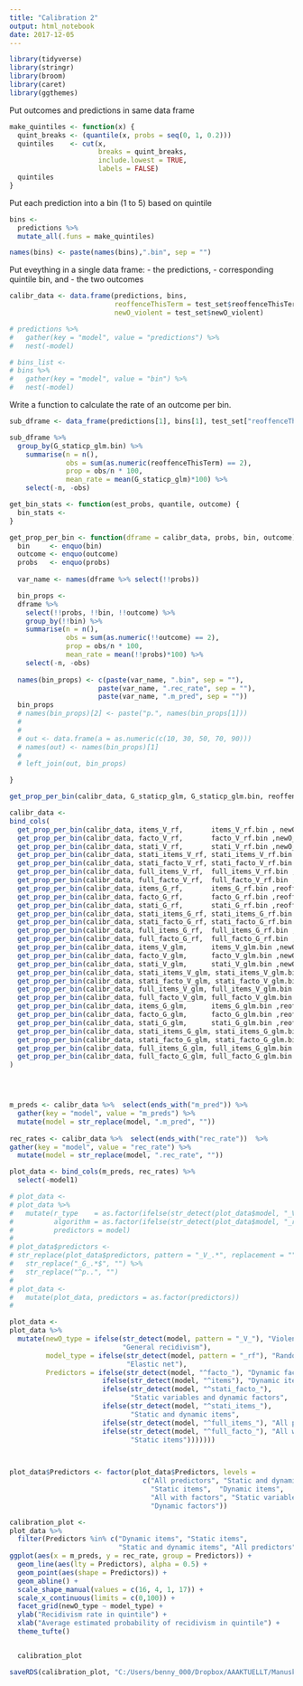 ```yaml
---
title: "Calibration 2"
output: html_notebook
date: 2017-12-05
---
```


```r
library(tidyverse)
library(stringr)
library(broom)
library(caret)
library(ggthemes)
```






Put outcomes and predictions in same data frame




```r
make_quintiles <- function(x) {
  quint_breaks <- (quantile(x, probs = seq(0, 1, 0.2)))
  quintiles    <- cut(x, 
                      breaks = quint_breaks, 
                      include.lowest = TRUE, 
                      labels = FALSE)
  quintiles
}
```

Put each prediction into a bin (1 to 5) based on quintile
```r
bins <-
  predictions %>%
  mutate_all(.funs = make_quintiles)

names(bins) <- paste(names(bins),".bin", sep = "")
```

Put eveything in a single data frame: 
- the predictions, 
- corresponding quintile bin, and 
- the two outcomes

```r
calibr_data <- data.frame(predictions, bins, 
                          reoffenceThisTerm = test_set$reoffenceThisTerm, 
                          newO_violent = test_set$newO_violent)
```

```r
# predictions %>% 
#   gather(key = "model", value = "predictions") %>% 
#   nest(-model)
```

```r
# bins_list <-
# bins %>% 
#   gather(key = "model", value = "bin") %>% 
#   nest(-model)
```
Write a function to calculate the rate of an outcome per bin.
```r
sub_dframe <- data_frame(predictions[1], bins[1], test_set["reoffenceThisTerm"])

sub_dframe %>% 
  group_by(G_staticp_glm.bin) %>% 
    summarise(n = n(), 
              obs = sum(as.numeric(reoffenceThisTerm) == 2),
              prop = obs/n * 100,
              mean_rate = mean(G_staticp_glm)*100) %>% 
    select(-n, -obs)

get_bin_stats <- function(est_probs, quantile, outcome) {
  bin_stats <- 
}
```


```r
get_prop_per_bin <- function(dframe = calibr_data, probs, bin, outcome) {
  bin     <- enquo(bin)
  outcome <- enquo(outcome)
  probs   <- enquo(probs)
  
  var_name <- names(dframe %>% select(!!probs))

  bin_props <-
  dframe %>% 
    select(!!probs, !!bin, !!outcome) %>% 
    group_by(!!bin) %>% 
    summarise(n = n(), 
              obs = sum(as.numeric(!!outcome) == 2),
              prop = obs/n * 100,
              mean_rate = mean(!!probs)*100) %>% 
    select(-n, -obs)
  
  names(bin_props) <- c(paste(var_name, ".bin", sep = ""),
                      paste(var_name, ".rec_rate", sep = ""),
                      paste(var_name, ".m_pred", sep = ""))
  bin_props
  # names(bin_props)[2] <- paste("p.", names(bin_props[1]))
  # 
  # 
  # out <- data.frame(a = as.numeric(c(10, 30, 50, 70, 90)))
  # names(out) <- names(bin_props)[1]
  # 
  # left_join(out, bin_props)

}

get_prop_per_bin(calibr_data, G_staticp_glm, G_staticp_glm.bin, reoffenceThisTerm)

```


```r

calibr_data <-
bind_cols(
  get_prop_per_bin(calibr_data, items_V_rf,       items_V_rf.bin , newO_violent),
  get_prop_per_bin(calibr_data, facto_V_rf,       facto_V_rf.bin ,newO_violent),
  get_prop_per_bin(calibr_data, stati_V_rf,       stati_V_rf.bin ,newO_violent),
  get_prop_per_bin(calibr_data, stati_items_V_rf, stati_items_V_rf.bin ,newO_violent),
  get_prop_per_bin(calibr_data, stati_facto_V_rf, stati_facto_V_rf.bin ,newO_violent),
  get_prop_per_bin(calibr_data, full_items_V_rf,  full_items_V_rf.bin ,newO_violent),
  get_prop_per_bin(calibr_data, full_facto_V_rf,  full_facto_V_rf.bin ,newO_violent),
  get_prop_per_bin(calibr_data, items_G_rf,       items_G_rf.bin ,reoffenceThisTerm),
  get_prop_per_bin(calibr_data, facto_G_rf,       facto_G_rf.bin ,reoffenceThisTerm),
  get_prop_per_bin(calibr_data, stati_G_rf,       stati_G_rf.bin ,reoffenceThisTerm),
  get_prop_per_bin(calibr_data, stati_items_G_rf, stati_items_G_rf.bin ,reoffenceThisTerm),
  get_prop_per_bin(calibr_data, stati_facto_G_rf, stati_facto_G_rf.bin ,reoffenceThisTerm),
  get_prop_per_bin(calibr_data, full_items_G_rf,  full_items_G_rf.bin , reoffenceThisTerm),
  get_prop_per_bin(calibr_data, full_facto_G_rf,  full_facto_G_rf.bin , reoffenceThisTerm),
  get_prop_per_bin(calibr_data, items_V_glm,      items_V_glm.bin ,newO_violent),
  get_prop_per_bin(calibr_data, facto_V_glm,      facto_V_glm.bin ,newO_violent),
  get_prop_per_bin(calibr_data, stati_V_glm,      stati_V_glm.bin ,newO_violent),
  get_prop_per_bin(calibr_data, stati_items_V_glm, stati_items_V_glm.bin ,newO_violent),
  get_prop_per_bin(calibr_data, stati_facto_V_glm, stati_facto_V_glm.bin ,newO_violent),
  get_prop_per_bin(calibr_data, full_items_V_glm, full_items_V_glm.bin ,newO_violent),
  get_prop_per_bin(calibr_data, full_facto_V_glm, full_facto_V_glm.bin ,newO_violent),
  get_prop_per_bin(calibr_data, items_G_glm,      items_G_glm.bin ,reoffenceThisTerm),
  get_prop_per_bin(calibr_data, facto_G_glm,      facto_G_glm.bin ,reoffenceThisTerm),
  get_prop_per_bin(calibr_data, stati_G_glm,      stati_G_glm.bin ,reoffenceThisTerm),
  get_prop_per_bin(calibr_data, stati_items_G_glm, stati_items_G_glm.bin ,reoffenceThisTerm),
  get_prop_per_bin(calibr_data, stati_facto_G_glm, stati_facto_G_glm.bin ,reoffenceThisTerm),
  get_prop_per_bin(calibr_data, full_items_G_glm, full_items_G_glm.bin ,reoffenceThisTerm),
  get_prop_per_bin(calibr_data, full_facto_G_glm, full_facto_G_glm.bin ,reoffenceThisTerm)
)





```

```r
m_preds <- calibr_data %>%  select(ends_with("m_pred")) %>% 
  gather(key = "model", value = "m_preds") %>% 
  mutate(model = str_replace(model, ".m_pred", ""))
     
rec_rates <- calibr_data %>%  select(ends_with("rec_rate"))  %>% 
gather(key = "model", value = "rec_rate") %>% 
  mutate(model = str_replace(model, ".rec_rate", ""))

plot_data <- bind_cols(m_preds, rec_rates) %>% 
  select(-model1)
```

```r
# plot_data <-
# plot_data %>% 
#   mutate(r_type    = as.factor(ifelse(str_detect(plot_data$model, "_V_"), "violent", "general")),
#          algorithm = as.factor(ifelse(str_detect(plot_data$model, "_rf"), "rf", "glm")),
#          predictors = model)
# 
# plot_data$predictors <-
# str_replace(plot_data$predictors, pattern = "_V_.*", replacement = "") %>% 
#   str_replace("_G_.*$", "") %>% 
#   str_replace("^p..", "")
# 
# plot_data <-
#   mutate(plot_data, predictors = as.factor(predictors))
#   

```

```r
plot_data <-
plot_data %>% 
  mutate(newO_type = ifelse(str_detect(model, pattern = "_V_"), "Violent recidivism", 
                            "General recidivism"),
         model_type = ifelse(str_detect(model, pattern = "_rf"), "Random forest", 
                             "Elastic net"),
         Predictors = ifelse(str_detect(model, "^facto_"), "Dynamic factors",
                       ifelse(str_detect(model, "^items"), "Dynamic items",
                       ifelse(str_detect(model, "^stati_facto_"), 
                              "Static variables and dynamic factors",
                       ifelse(str_detect(model, "^stati_items_"), 
                              "Static and dynamic items",
                       ifelse(str_detect(model, "^full_items_"), "All predictors",
                       ifelse(str_detect(model, "^full_facto_"), "All with factors",       
                              "Static items")))))))
                     


plot_data$Predictors <- factor(plot_data$Predictors, levels = 
                                 c("All predictors", "Static and dynamic items", 
                                   "Static items",  "Dynamic items",
                                   "All with factors", "Static variables and dynamic factors",
                                   "Dynamic factors"))
```

```r
calibration_plot <-
plot_data %>% 
  filter(Predictors %in% c("Dynamic items", "Static items", 
                           "Static and dynamic items", "All predictors")) %>% 
ggplot(aes(x = m_preds, y = rec_rate, group = Predictors)) +
  geom_line(aes(lty = Predictors), alpha = 0.5) + 
  geom_point(aes(shape = Predictors)) +
  geom_abline() +
  scale_shape_manual(values = c(16, 4, 1, 17)) +
  scale_x_continuous(limits = c(0,100)) + 
  facet_grid(newO_type ~ model_type) + 
  ylab("Recidivism rate in quintile") +
  xlab("Average estimated probability of recidivism in quintile") + 
  theme_tufte()


  calibration_plot


```

```r
saveRDS(calibration_plot, "C:/Users/benny_000/Dropbox/AAAKTUELLT/Manuskript 2/calibration_plot.rds")
```



